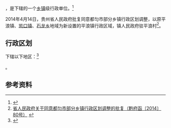 {{中国乡级行政区|52/27/01/107/000}}

'''{{PAGENAMEBASE}}'''，是{{PRC admin/fullname|52/27/01/107/000|3}}下辖的一个[[乡镇|乡镇]]级行政单位。<ref>{{PRC admin/ref sgc|{{PRC admin/parent|52/27/01/107/000}}}}</ref>

2014年4月14日，贵州省人民政府批复同意都匀市部分乡镇行政区划调整，以原平浪镇、[[凯口镇|凯口镇]]、[[石龙乡_(都匀市)|石龙乡]]地域为新设置的平浪镇行政区域，镇人民政府驻平浪村<ref>[http://www.gzgov.gov.cn/xxgk/jbxxgk/fgwj/zfwj/qfh/201507/t20150703_298207.html 省人民政府关于同意都匀市部分乡镇行政区划调整的批复（黔府函〔2014〕80号）] {{webarchive|url=https://web.archive.org/web/20170831002129/http://www.gzgov.gov.cn/xxgk/jbxxgk/fgwj/zfwj/qfh/201507/t20150703_298207.html |date=2017-08-31 }}</ref>。

== 行政区划 ==

{{PAGENAMEBASE}}下辖以下地区：<ref>{{PRC admin/ref sgc|52/27/01/107/000}}</ref>

{{PRC admin/children|52/27/01/107/000}}。

== 参考资料 ==

{{reflist}}

{{行政区划小作品}}
{{PRC admin/navcat|52/27/01/107/000}}